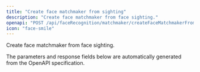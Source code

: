 ```yaml
---
title: "Create face matchmaker from sighting"
description: "Create face matchmaker from face sighting."
openapi: "POST /api/faceRecognition/matchmaker/createFaceMatchmakerFromSighting"
icon: "face-smile"
---
```


Create face matchmaker from face sighting.

<Note>
The parameters and response fields below are automatically generated from the OpenAPI specification.
</Note>
